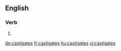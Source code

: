 
==English==

===Verb===
{{head|en}}

# {{en-third-person singular of|castigate}}

[[de:castigates]]
[[fr:castigates]]
[[hu:castigates]]
[[vi:castigates]]
